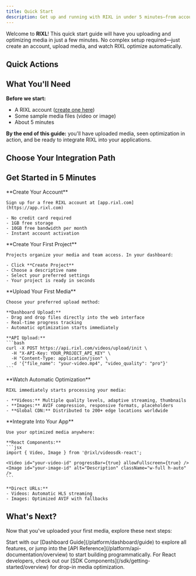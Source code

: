```yaml
---
title: Quick Start
description: Get up and running with RIXL in under 5 minutes—from account setup to uploading your first media and seeing optimization in action.
---
```



Welcome to **RIXL**! This quick start guide will have you uploading and optimizing media in just a few minutes. No complex setup required—just create an account, upload media, and watch RIXL optimize automatically.

## Quick Actions

<div className="grid gap-6 sm:grid-cols-2 lg:grid-cols-3">
  <InteractiveCard
    title="Dashboard Guide"
    description="Upload your first media file and explore the dashboard in under 5 minutes."
    href="/platform/dashboard/guide"
    icon="BookOpen"
  />
  <InteractiveCard
    title="API Integration"
    description="Start building with our REST APIs and comprehensive documentation."
    href="/platform/api-documentation/overview"
    icon="Code"
  />
  <InteractiveCard
    title="React SDK"
    description="Drop-in components for video players and optimized images."
    href="/sdk/getting-started/overview"
    icon="Layers"
  />
</div>

## What You'll Need

**Before we start:**
- A RIXL account ([create one here](https://app.rixl.com))
- Some sample media files (video or image)
- About 5 minutes

**By the end of this guide:** you'll have uploaded media, seen optimization in action, and be ready to integrate RIXL into your applications.

## Choose Your Integration Path

<div className="grid gap-6 sm:grid-cols-2 lg:grid-cols-3">
  <InfoCard
    title="Dashboard Upload"
    description="Perfect for content creators and teams. Upload, organize, and manage media through our intuitive web interface."
    icon="Monitor"
  />
  <InfoCard
    title="API Integration"
    description="Ideal for developers building backend integrations. Programmatic uploads, processing, and delivery."
    icon="Code"
  />
  <InfoCard
    title="React Components"
    description="Frontend developers building React apps. Drop-in components with automatic optimization."
    icon="Layers"
  />
</div>

## Get Started in 5 Minutes

<Steps>
  <Step>
    **Create Your Account**

    Sign up for a free RIXL account at [app.rixl.com](https://app.rixl.com)

    - No credit card required
    - 1GB free storage
    - 10GB free bandwidth per month
    - Instant account activation
  </Step>

  <Step>
    **Create Your First Project**

    Projects organize your media and team access. In your dashboard:

    - Click **Create Project**
    - Choose a descriptive name
    - Select your preferred settings
    - Your project is ready in seconds
  </Step>

  <Step>
    **Upload Your First Media**

    Choose your preferred upload method:

    **Dashboard Upload:**
    - Drag and drop files directly into the web interface
    - Real-time progress tracking
    - Automatic optimization starts immediately

    **API Upload:**
    ```bash
    curl -X POST https://api.rixl.com/videos/upload/init \
      -H "X-API-Key: YOUR_PROJECT_API_KEY" \
      -H "Content-Type: application/json" \
      -d '{"file_name": "your-video.mp4", "video_quality": "pro"}'
    ```
  </Step>

  <Step>
    **Watch Automatic Optimization**

    RIXL immediately starts processing your media:

    - **Videos:** Multiple quality levels, adaptive streaming, thumbnails
    - **Images:** AVIF compression, responsive formats, placeholders
    - **Global CDN:** Distributed to 200+ edge locations worldwide
  </Step>

  <Step>
    **Integrate Into Your App**

    Use your optimized media anywhere:

    **React Components:**
    ```jsx
    import { Video, Image } from '@rixl/videosdk-react';

    <Video id="your-video-id" progressBar={true} allowFullscreen={true} />
    <Image id="your-image-id" alt="Description" className="w-full h-auto" />
    ```

    **Direct URLs:**
    - Videos: Automatic HLS streaming
    - Images: Optimized AVIF with fallbacks
  </Step>
</Steps>


## What's Next?

Now that you've uploaded your first media, explore these next steps:

<div className="grid gap-6 sm:grid-cols-2 lg:grid-cols-3">
  <InteractiveCard
    title="Explore the Dashboard"
    description="Learn about projects, media management, and team collaboration features."
    href="/platform/dashboard/overview"
    icon="Monitor"
  />
  <InteractiveCard
    title="API Integration"
    description="Build programmatic workflows with our comprehensive REST API."
    href="/platform/api-documentation/overview"
    icon="Code"
  />
  <InteractiveCard
    title="React Components"
    description="Drop-in Video and Image components for React applications."
    href="/sdk/getting-started/overview"
    icon="Layers"
  />
  <InteractiveCard
    title="Upload Optimization"
    description="Learn about video quality tiers, image formats, and processing options."
    href="/platform/uploads/overview"
    icon="Upload"
  />
  <InteractiveCard
    title="Best Practices"
    description="Production-ready tips for performance, security, and optimization."
    href="/getting-started/best-practices"
    icon="CheckCircle"
  />
  <InteractiveCard
    title="Team Collaboration"
    description="Invite team members, set up organizations, and manage permissions."
    href="/platform/account-teams/organizations-overview"
    icon="Users"
  />
</div>

<div className="mt-12">
<Callout type="tip" title="Ready to build?">
  Start with our [Dashboard Guide](/platform/dashboard/guide) to explore all features, or jump into the [API Reference](/platform/api-documentation/overview) to start building programmatically. For React developers, check out our [SDK Components](/sdk/getting-started/overview) for drop-in media optimization.
</Callout>
</div>